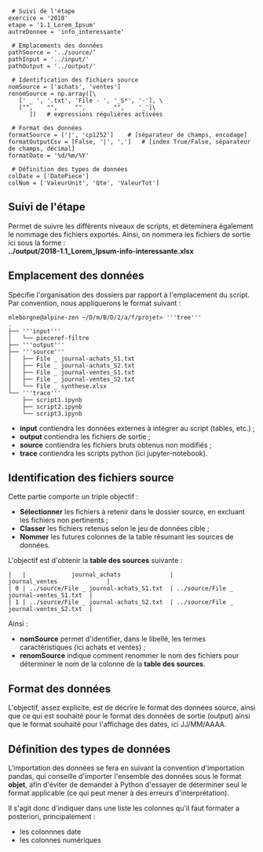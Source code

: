 <source lang="python3">
 # Suivi de l'étape
exercice = '2018'
etape = '1.1_Lorem_Ipsum'
autreDonnee = 'info_interessante'
 
 # Emplacements des données
pathSource = '../source/'
pathInput = '../input/'
pathOutput = '../output/'

 # Identification des fichiers source
nomSource = ['achats', 'ventes']
renomSource = np.array([\
   [' _ ', '.txt', 'File - ', '_S*', '-'], \
   ["",    "",     "",        "",    '_']\
      ])   # expressions régulières activées

 # Format des données
formatSource = ['|', 'cp1252']    # [séparateur de champs, encodage]
formatOutputCsv = [False, '|', ',']   # [index True/False, séparateur de champs, décimal]
formatDate = '%d/%m/%Y'

 # Définition des types de données
colDate = ['DatePiece']
colNum = ['ValeurUnit', 'Qte', 'ValeurTot']
</source>

== Suivi de l'étape ==

Permet de suivre les différents niveaux de scripts, et déteminera également le nommage des fichiers exportés.
Ainsi, on nommera les fichiers de sortie ici sous la forme : <br>
'''../output/2018-1.1_Lorem_Ipsum-info-interessante.xlsx'''

== Emplacement des données ==

Spécifie l'organisation des dossiers par rapport à l'emplacement du script. <br>
Par convention, nous appliquerons le format suivant :
<source>
mleborgne@alpine-zen ~/D/m/B/D/2/a/f/projet> '''tree'''
.
├── '''input'''
│   └── pieceref-filtre
├── '''output'''
├── '''source'''
│   ├── File _ journal-achats_S1.txt
│   ├── File _ journal-achats_S2.txt
│   ├── File _ journal-ventes_S1.txt
│   ├── File _ journal-ventes_S2.txt
│   └── File _ synthese.xlsx
└── '''trace'''
    ├── script1.ipynb
    ├── script2.ipynb
    └── script3.ipynb
</source>

* '''input''' contiendra les données externes à intégrer au script (tables, etc.) ;
* '''output''' contiendra les fichiers de sortie ;
* '''source''' contiendra les fichiers bruts obtenus non modifiés ;
* '''trace''' contiendra les scripts python (ici jupyter-notebook).

== Identification des fichiers source ==

Cette partie comporte un triple objectif :
* '''Sélectionner''' les fichiers à retenir dans le dossier source, en excluant les fichiers non pertinents ;
* '''Classer''' les fichiers retenus selon le jeu de données cible ;
* '''Nommer''' les futures colonnes de la table résumant les sources de données.

L'objectif est d'obtenir la '''table des sources''' suivante :
<source>
|   |             journal_achats              |             journal_ventes              |
| 0 | ../source/File _ journal-achats_S1.txt  | ../source/File _ journal-ventes_S1.txt  |
| 1 | ../source/File _ journal-achats_S2.txt  | ../source/File _ journal-ventes_S2.txt  |
</source>

Ainsi :
* '''nomSource''' permet d'identifier, dans le libellé, les termes caractéristiques (ici achats et ventes) ;
* '''renomSource''' indique comment renommer le nom des fichiers pour déterminer le nom de la colonne de la '''table des sources'''.

== Format des données ==

L'objectif, assez explicite, est de décrire le format des données source, ainsi que ce qui est souhaité pour le format des données de sortie (output) ainsi que le format souhaité pour l'affichage des dates, ici JJ/MM/AAAA.

== Définition des types de données ==

L'importation des données se fera en suivant la convention d'importation pandas, qui conseille d'importer l'ensemble des données sous le format '''objet''', afin d'éviter de demander à Python d'essayer de déterminer seul le format applicable (ce qui peut mener à des erreurs d'interprétation).

Il s'agit donc d'indiquer dans une liste les colonnes qu'il faut formater a posteriori, principalement :
* les colonnnes date
* les colonnes numériques
